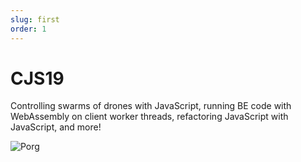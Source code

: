 ```yaml
---
slug: first
order: 1
---
```


# CJS19

Controlling swarms of drones with JavaScript, running BE code with WebAssembly on client worker threads, refactoring JavaScript with JavaScript, and more!

<div style={{'transform': 'rotate(90deg)', 'maxWidth': '420px', 'height': '420px', 'margin': '0 auto'}}>
  <img style={{'maxWidth': '420px'}} src={'/porg.jpg'} alt='Porg' />
</div>